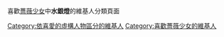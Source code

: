 喜歡[[薔薇少女|薔薇少女]]中'''水銀燈'''的維基人分類頁面

[[Category:依喜愛的虛構人物區分的維基人|Category:依喜愛的虛構人物區分的維基人]]
[[Category:喜歡薔薇少女的維基人|Category:喜歡薔薇少女的維基人]]